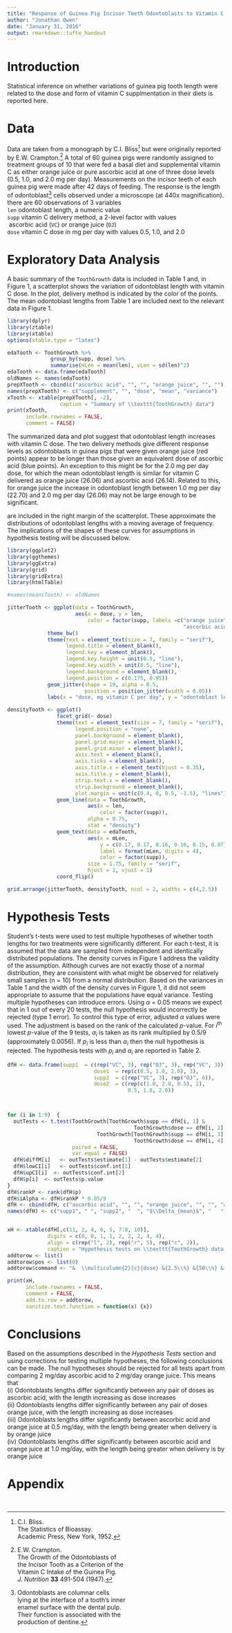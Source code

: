 ```yaml
---
title: "Response of Guinea Pig Incisor Teeth Odontoblasts to Vitamin C Dose and Delivery Method"
author: "Jonathan Owen"
date: "January 31, 2016"
output: rmarkdown::tufte_handout
---
```


Introduction
============
Statistical inference on whether variations of guinea pig tooth length were 
related to the dose and form of vitamin C supplmentation in their diets is 
reported here.

Data
===
Data are taken from a monograph by C.I. Bliss[^1] but were originally reported 
by E.W. Crampton.[^2]  A total of 60 guinea pigs were randomly assigned to 
treatment groups of 10 that were fed a basal diet and supplemental vitamin C as 
either orange juice or pure ascorbic acid at one of three dose levels 
(0.5, 1.0, and 2.0 mg per day).  Measurements on the incisor teeth of each 
guinea pig were made after 42 days of feeding. The response is the length of 
odontoblast[^3] cells observed under a microscope (at 440x magnification).  
\newthought{In the data file} there are 60 observations of 3 variables  
`len` \enspace \enspace odontoblast length, a numeric value  
`supp` \enspace  vitamin C delivery method, a 2-level factor with values  
 \ \enspace \enspace \enspace \enspace \enspace ascorbic acid (`VC`) or orange 
 juice (`OJ`)  
`dose` \enspace  vitamin C dose in mg per day with values 0.5, 1.0, and 2.0




Exploratory Data Analysis
==========================
A basic summary of the `ToothGrowth` data is included in Table 1 and, in Figure 
1, a scatterplot shows the variation of odontoblast length with vitamin C dose. In the 
plot, delivery method is indicated by the color of the points. The mean 
odontoblast lengths from Table 1 are included next to the relevant data in 
Figure 1. 

```r
library(dplyr)
library(ztable)
library(xtable)
options(xtable.type = "latex")

edaTooth <- ToothGrowth %>%
              group_by(supp, dose) %>%
              summarise(mLen = mean(len), vLen = sd(len)^2)
edaTooth <- data.frame(edaTooth)
oldNames <- names(edaTooth)
prepXTooth <- cbind(c("ascorbic acid", "", "", "orange juice", "", ""),edaTooth)
names(prepXTooth) <- c("supplement", "", "dose", "mean", "variance")
xTooth <- xtable(prepXTooth[, -2],
                 caption = "Summary of \\texttt{ToothGrowth} data")
print(xTooth, 
      include.rownames = FALSE, 
      comment = FALSE)


```  



\noindent The summarized data and plot suggest that odontoblast length increases 
with vitamin C dose. The two delivery methods give different response 
levels as odontoblasts in guinea pigs that were given orange juice (red points) 
appear to be longer than those given an equivalent dose of ascorbic acid (blue 
points). An exception to this might be for the 2.0 mg per day dose, for which 
the mean odontoblast length is similar for vitamin C delivered as 
orange juice (26.06) and ascorbic acid (26.14). Related to this, for orange 
juice the increase in odontoblast length between 1.0 mg per day (22.70) and 2.0 
mg per day (26.06) may not be large enough to be significant.




\newthought {Density curves} are included in the right margin of the scatterplot. 
These approximate the distributions of odontoblast lengths with a moving average 
of frequency. The implications of the shapes of these curves for assumptions in 
hypothesis testing will be discussed below.

```r
library(ggplot2)
library(ggthemes)
library(ggExtra)
library(grid)
library(gridExtra)
library(htmlTable)

#names(meansTooth) <- oldNames

jitterTooth <- ggplot(data = ToothGrowth,
                      aes(x = dose, y = len, 
                          color = factor(supp, labels =c("orange juice", 
                                                         "ascorbic acid"))))   +
             theme_bw()                                                        +
             theme(text = element_text(size = 7, family = "serif"),
                   legend.title = element_blank(),
                   legend.key = element_blank(),
                   legend.key.height = unit(0.5, "line"),
                   legend.key.width = unit(0.5, "line"),
                   legend.background = element_blank(),
                   legend.position = c(0.175, 0.95))                           +
             geom_jitter(shape = 19, alpha = 0.5,
                         position = position_jitter(width = 0.05))             +
             labs(x = "dose, mg vitamin C per day", y = "odontoblast length")  

densityTooth <- ggplot()                                                       + 
                facet_grid(~ dose)                                             +
                theme(text = element_text(size = 7, family = "serif"),
                      legend.position = "none",
                      panel.background = element_blank(),
                      panel.grid.major = element_blank(),
                      panel.grid.minor = element_blank(),
                      axis.text = element_blank(),
                      axis.ticks = element_blank(),
                      axis.title.x = element_text(hjust = 0.35),
                      axis.title.y = element_blank(),
                      strip.text.x = element_blank(),
                      strip.background = element_blank(),
                      plot.margin = unit(c(0.4, 0, 0.5, -1.5), "lines"))       +
                geom_line(data = ToothGrowth,
                          aes(x = len, 
                              color = factor(supp)),
                          alpha = 0.75,
                          stat = "density")                                    +
                geom_text(data = edaTooth, 
                          aes(x = mLen, 
                              y = c(0.17, 0.17, 0.16, 0.16, 0.15, 0.07), 
                              label = format(mLen, digits = 4),  
                              color = factor(supp)),
                          size = 1.75, family = "serif", 
                          hjust = 1, vjust = 1)                               +
                coord_flip()

grid.arrange(jitterTooth, densityTooth, ncol = 2, widths = c(4,2.5))
```  


Hypothesis Tests
================
Student's t-tests were used to test multiple hypotheses of whether 
tooth lengths for two treatments were significantly different. For each t-test, 
it is assumed that the data are sampled from independent and identically 
distributed populations.
The density curves in Figure 1 address the validity of the assumption.  Although 
curves are not exactly those of a normal distribution, they are consistent with 
what might be observed for relatively small samples (n = 10) from a normal 
distribution.
Based on the variances in Table 1 and the width of the density curves in Figure 
1, it did not seem appropriate to assume that the populations have equal variance.
Testing multiple hypotheses can introduce errors. Using $\alpha$ = 0.05 means we 
expect that in 1 out of every 20 tests, the null hypothesis would incorrectly be rejected 
(type 1 error). To control this type of error, adjusted $\alpha$ values were used. The 
adjustment is based on the rank of the calculated $p$-value. For *i*^th^ lowest $p$-value of the 9 tests, $\alpha_i$ is 
taken as its rank multiplied by 0.5/9 (approximately 0.0056). If $p_i$ is less than $\alpha_i$ then the null hypothesis 
is rejected.  The hypothesis tests with $p_i$ and $\alpha_i$ are reported in Table 2.  


```r
dfH <- data.frame(supp1  = c(rep("VC", 3), rep("OJ", 3), rep("VC", 3)), 
                            dose1  = rep(c(0.5, 1.0, 2.0), 3),
                            supp2  = c(rep("VC", 3), rep("OJ", 6)),
                            dose2  = c(rep(c(1.0, 2.0, 0.5), 2),
                                       0.5, 1.0, 2.0))



for (i in 1:9)  {
  outTests <- t.test(ToothGrowth[ToothGrowth$supp == dfH[i, 1] & 
                                         ToothGrowth$dose == dfH[i, 2],1],
                             ToothGrowth[ToothGrowth$supp == dfH[i, 3] & 
                                         ToothGrowth$dose == dfH[i, 4],1],
                     paired = FALSE,
                     var.equal = FALSE)
  dfH$diffM[i]   <- outTests$estimate[1] - outTests$estimate[2]
  dfH$lowCI[i]   <- outTests$conf.int[1]
  dfH$upCI[i]  <- outTests$conf.int[2]
  dfH$p[i]  <- outTests$p.value
}
dfH$rankP <- rank(dfH$p)
dfH$iAlpha <- dfH$rankP * 0.05/9
dfH <- cbind(dfH, c("ascorbic acid", "", "", "orange juice", "", "", "ascorbic acid", "vs", "orange juice"))
names(dfH) <- c("supp1", " ", "supp2", "  ", "$\\Delta_{mean}$", "   ", "    ", "     ", "rank", "      ", "")


xH <- xtable(dfH[,c(11, 2, 4, 6, 5, 7:8, 10)],
             digits = c(0, 0, 1, 1, 2, 2, 2, 4, 4),
             align = c(rep("l", 2), rep("r", 5), rep("c", 2)),
             caption = "Hypothesis tests on \\texttt{ToothGrowth} data set. Different doses (in mg per day) are compared for each delivery method. Then the two delivery methods are compared for each dose. Unadjusted $p$ values and an $\\alpha$ value adjusted by the $p$ value rank are reported for each test.")
addtorow <- list()
addtorow$pos <- list(0)
addtorow$command <- "&  \\multicolumn{2}{c}{dose} &{2.5\\%} &{50\\%} &{97.5\\%} &{$p$}&{$\\alpha_i$}\\\\\n"

print(xH, 
      include.rownames = FALSE, 
      comment = FALSE,
      add.to.row = addtorow,
      sanitize.text.function = function(x) {x})                

```  

Conclusions
===========
Based on the assumptions described in the *Hypothesis Tests* section and using 
corrections for testing multiple hypotheses, the following conclusions can be made. 
The null hypotheses should be rejected for all tests apart from comparing 2 mg/day ascorbic 
acid to 2 mg/day orange juice. This means that  
(i) Odontoblasts lengths differ significantly between any pair of doses as ascorbic acid, with the length increasing as 
dose increases  
(ii) Odontoblasts lengths differ significantly between any pair of doses orange juice, with the length increasing as 
dose increases  
(iii) Odontoblasts lengths differ significantly between ascorbic acid and orange juice at 0.5 mg/day, with the length being greater 
when delivery is by orange juice  
(iv) Odontoblasts lengths differ significantly between ascorbic acid and orange juice at 1.0 mg/day, with the length being greater 
when delivery is by orange juice  
  
\newpage

Appendix
========
```r
```  

```r
```  
  
[^1]:  C.I. Bliss.  
The Statistics of Bioassay.  
Academic Press, New York, 1952.  

[^2]:  E.W. Crampton.  
The Growth of the Odontoblasts of  
the Incisor Tooth as a Criterion of the  
Vitamin C Intake of the Guinea Pig.  
*J. Nutrition* **33** 491-504 (1947).  

[^3]:  Odontoblasts are columnar cells  
lying at the interface of a tooth's inner  
enamel surface with the dental pulp.  
Their function is associated with the  
production of dentine.  


